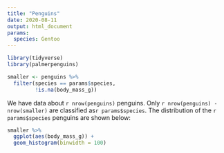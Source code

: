 ```yaml
---
title: "Penguins"
date: 2020-08-11
output: html_document
params:
  species: Gentoo
---
```



```r
library(tidyverse)
library(palmerpenguins)

smaller <- penguins %>% 
  filter(species == params$species, 
         !is.na(body_mass_g))
```

We have data about `r nrow(penguins)` penguins. Only `r nrow(penguins) - nrow(smaller)` are classified as`r params$species`. 
The distribution of the `r params$species` penguins are shown below:

```r
smaller %>% 
  ggplot(aes(body_mass_g)) + 
  geom_histogram(binwidth = 100)
```
